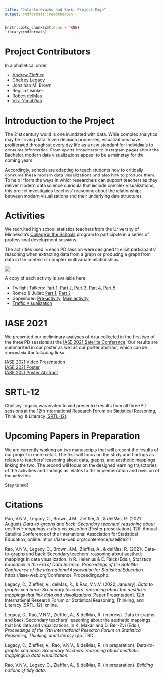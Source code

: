 ```yaml
---
title: "Data-to-Graphs and Back: Project Page"
output: rmdformats::readthedown
---
```


```r
knitr::opts_chunk$set(echo = TRUE)
library(rmdformats)
```

# Project Contributors

In alphabetical order: 

- [Andrew Zieffler](https://www.datadreaming.org/top/about/)
- Chelsey Legacy
- Jonathan M. Brown
- Regina Lisinker
- Robert delMas
- [V.N. Vimal Rao](https://raovnv.github.io/research.html)

# Introduction to the Project

The 21st century world is one inundated with data. While complex analytics may be driving data driven decision processes, visualizations have proliferated throughout every day life as a new standard for individuals to consume information. From sports broadcasts to instagram pages about the Bachelor, modern data visualizations appear to be a mainstay for the coming years. 

Accordingly, schools are adapting to teach students how to critically consume these modern data visualizations and also how to produce them. To help inform the ways in which researchers can support teachers as they deliver modern data science curricula that include complex visualizations, this project investigates teachers' reasoning about the relationships between modern visualizations and their underlying data structures. 

# Activities

We recruited high school statistics teachers from the University of Minnesota's [College in the Schools](https://ccaps.umn.edu/college-in-the-schools) program to participate in a series of professional development sessions. 

The activities used in each PD session were designed to elicit participants’ reasoning when extracting data from a graph or producing a graph from data in the context of complex multivariate relationships.

<img src="img/activityschedule.jpg" />

A copy of each activity is available here: 

- Twilight Talkers: [Part 1](https://github.com/RaoVNV/Data-to-Graphs/raw/main/activities/Twilight%20Talkers%20Part%201.docx), [Part 2](https://github.com/RaoVNV/Data-to-Graphs/raw/main/activities/Twilight%20Talkers%20Part%202.docx), [Part 3](https://github.com/RaoVNV/Data-to-Graphs/raw/main/activities/Twilight%20Talkers%20Part%203.docx), [Part 4](https://github.com/RaoVNV/Data-to-Graphs/raw/main/activities/Twilight%20Talkers%20Part%204.docx), [Part 5](https://github.com/RaoVNV/Data-to-Graphs/raw/main/activities/Twilight%20Talkers%20Part%205.docx)
- Romeo & Juliet: [Part 1](https://github.com/RaoVNV/Data-to-Graphs/raw/main/activities/Romeo%20and%20Juliet%20Part%201.docx), [Part 2](https://github.com/RaoVNV/Data-to-Graphs/raw/main/activities/Romeo%20and%20Juliet%20Part%202.docx)
- Gapminder: [Pre-activity](https://github.com/RaoVNV/Data-to-Graphs/raw/main/activities/Gapminder%20pre-activity.docx), [Main activity](https://github.com/RaoVNV/Data-to-Graphs/raw/main/activities/Gapminder.docx)
- [Traffic Visualization](https://github.com/RaoVNV/Data-to-Graphs/raw/main/activities/Traffic%20Visualization.pdf)

# IASE 2021

We presented our preliminary analyses of data collected in the first two of the three PD sessions at the [IASE 2021 Satellite Conference](https://iase-web.org/conference/satellite21/). Our results are summarized in our poster as well as our poster abstract, which can be viewed via the following links: 

[IASE 2021 Video Presentation](https://youtu.be/XYyzb3Bpp90)
<br>
[IASE 2021 Poster](https://github.com/RaoVNV/Data-to-Graphs/blob/main/iase-2021-poster.pdf)
<br>
[IASE 2021 Poster Abstract](https://github.com/RaoVNV/Data-to-Graphs/blob/main/IASE-2021-Final-Abstract.pdf) 

# SRTL-12

Chelsey Legacy was invited to and presented results from all three PD sessions at the 12th International Research Forum on Statistical Reasoning, Thinking, & Literacy [(SRTL-12)](https://blogs.uni-paderborn.de/srtl/srtl-12/).

# Upcoming Papers in Preparation

We are currently working on two manuscripts that will present the results of our project in more detail. The first will focus on the study and findings as relates to teachers' reasoning about data, graphs, and aesthetic mappings linking the two. The second will focus on the designed learning trajectories of the activities and findings as relates to the implementation and revision of the activities.

Stay tuned!

# Citations

Rao, V.N.V., Legacy, C., Brown, J.M., Zieffler, A., & delMas, R. (2021, August). *Data-to-graphs and back: Secondary teachers’ reasoning about aesthetic mappings in data visualization* [Poster presentation]. 12th Annual Satellite Conference of the International Association for Statistical Education, online. https://iase-web.org/conference/satellite21/

Rao, V.N.V., Legacy, C., Brown, J.M., Zieffler, A., & delMas, R. (2021). Data-to-graphs and back: Secondary teachers’ reasoning about aesthetic mappings in data visualization. In R. Helenius & E. Falck (Eds.), *Statistics Education in the Era of Data Science: Proceedings of the Satellite Conference of the International Association for Statistical Education*. https://iase-web.org/Conference_Proceedings.php.

Legacy, C., Zieffler, A., delMas, R., & Rao, V.N.V. (2022, January). *Data to graphs and back: Secondary teachers’ reasoning about the aesthetic mappings that link data and visualizations* [Paper Presentation]. 12th International Research Forum on Statistical Reasoning, Thinking, and Literacy (SRTL-12), online.

Legacy, C., Rao, V.N.V., Zieffler, A., & delMas, R. (in press). Data to graphs and back: Secondary teachers’ reasoning about the aesthetic mappings that link data and visualizations. In K. Makar, and D. Ben-Zvi (Eds.), *Proceedings of the 12th International Research Forum on Statistical Reasoning, Thinking, and Literacy* (pp. TBD). 

Legacy, C., Zieffler, A., Rao, V.N.V., & delMas, R. (in preparation). *Data-to-graphs and back: Secondary teachers’ reasoning about aesthetic mappings in data visualization.*

Rao, V.N.V., Legacy, C., Zieffler, A., & delMas, R. (in preparation). *Building notions of tidy data.*
